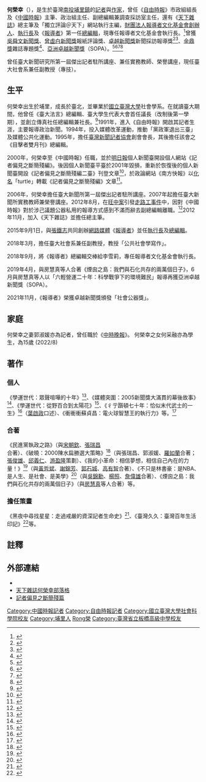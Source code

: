 {{Infobox person
| name          = 何榮幸
| image         = 
| alt           = 
| caption       = 
| birth_name    = 
| birth_date    =  {{birth year and age|1966}} 
| birth_place   = {{ROC|臺灣省}}[[南投縣|南投縣]][[埔里鎮|埔里鎮]]
| death_date    =  <!-- {{Death date and age|YYYY|MM|DD|YYYY|MM|DD}} (death date then birth date) -->
| death_place   = 
| nationality   = {{ROC}}
| other_names   = 
| occupation    = 記者、作家
| years_active  = 1980年代至今
| known_for     =國內外多項新聞獎得主、台灣記協首任會長、創辦《報導者》 
| notable_works = 
| awards = * [[吳舜文#新聞|吳舜文新聞獎]]
* [[曾虛白先生新聞獎|曾虛白先生新聞獎報紙評論獎]]
* [[卓越新聞獎|卓越新聞獎新聞採訪報導獎]]
* [[金鼎獎|金鼎獎雜誌專題獎]]
* [[亞洲卓越新聞獎|亞洲卓越新聞獎]]（SOPA）
| website =https://zh-tw.facebook.com/jungshin.ho
| past = 
* 《自由時報》市政組組長
* 《中國時報》主筆、政治組主任、副總編輯兼調查採訪室主任
* 《天下雜誌》總主筆
* 「獨立評論＠天下」網站執行主編
* 財團法人報導者文化基金會創辦人、執行長
* 國立臺灣大學新聞研究所第一屆傑出記者駐所講座（2006年）
* 國立臺灣大學新聞研究所實務教師兼榮譽講座（2007年）
* 《報導者》總編輯
| educate = 
國立臺灣大學社會學系
}}
'''何榮幸'''（{{bd|1966年||||catIdx=He何}}），是生於臺灣[[南投縣|南投]][[埔里鎮|埔里鎮]]的[[記者|記者]]與[[作家|作家]]，曾任《[[自由時報|自由時報]]》市政組組長及《[[中國時報|中國時報]]》主筆、政治組主任、副總編輯兼調查採訪室主任，還有《[[天下雜誌|天下雜誌]]》總主筆及「獨立評論＠天下」網站執行主編，[[財團法人|財團法人]][[報導者文化基金會|報導者文化基金會]][[創辦人|創辦人]]、[[執行長|執行長]]及《[[報導者_(臺灣媒體)|報導者]]》第一任[[總編輯|總編輯]]，現專任報導者文化基金會執行長。<ref>{{cite news | language=zh-tw | url=http://www.inside.com.tw/2015/09/01/the-reporter | title=專做深度調查報導，何榮幸、張鐵志宣佈網路新媒體「報導者」成立 | accessdate=2016-05-25 | archive-date=2018-07-13 | archive-url=https://web.archive.org/web/20180713073247/https://www.inside.com.tw/2015/09/01/the-reporter | dead-url=no }}</ref>曾獲[[吳舜文新聞獎|吳舜文新聞獎]]、[[曾虛白新聞獎|曾虛白新聞獎]]報紙評論獎、[[卓越新聞獎|卓越新聞獎]]新聞採訪報導獎<ref>{{cite news |language = zh-tw |url = http://www.journalism.ntu.edu.tw/people/bio.php?PID=16 |title = 國立臺灣大學新聞研究所／師資介紹／何榮幸的個人資料 |deadurl = yes |archiveurl = https://web.archive.org/web/20120808033820/http://www.journalism.ntu.edu.tw/people/bio.php?PID=16 |archivedate = 2012-08-08 |accessdate = 2013-09-15 }}</ref><ref>{{cite news | language=zh-tw | url=http://www.feja.org.tw/modules/news001/article.php?storyid=134 | title=卓越新聞獎基金會 - 歷屆得獎作品及得獎者 | access-date=2016-05-25 | archive-url=https://web.archive.org/web/20160629175609/http://www.feja.org.tw/modules/news001/article.php?storyid=134 | archive-date=2016-06-29 | dead-url=yes }}</ref>、[[金鼎獎|金鼎獎]]雜誌專題獎<ref>{{cite news | language=zh-tw | url=http://goldentripodawards.moc.gov.tw/37golden/pages/38profiles3.html | title=中華民國行政院文化部 - 第38屆金鼎獎得獎名單 - 雜誌類個人獎 | access-date=2016-05-25 | archive-url=https://web.archive.org/web/20160629143551/http://goldentripodawards.moc.gov.tw/37golden/pages/38profiles3.html | archive-date=2016-06-29 | dead-url=yes }}</ref>、[[亞洲卓越新聞獎|亞洲卓越新聞獎]]（SOPA）。<ref>{{cite news | language=zh-tw | url=http://www.sopawards.com/wp-content/uploads/2014/06/SOPA-Post-Awards-2014-Winners-release_CHI-vf.pdf | title=SOPA 2014 Awards - Award Winner List | accessdate=2016-05-25 | archive-date=2019-07-21 | archive-url=https://web.archive.org/web/20190721162318/http://www.sopawards.com/wp-content/uploads/2014/06/SOPA-Post-Awards-2014-Winners-release_CHI-vf.pdf | dead-url=no }}</ref><ref>{{cite news | language=zh-tw | url=http://www.cw.com.tw/article/article.action?id=5058869 | title=天下雜誌群，榮獲2014亞洲卓越新聞獎(SOPA)6獎座 | accessdate=2016-05-25 | archive-date=2020-04-15 | archive-url=https://web.archive.org/web/20200415173007/https://www.cw.com.tw/article/article.action?id=5058869 | dead-url=no }}</ref><ref>{{cite news | language=zh-tw | url=http://2015.sopawards.com/wp-content/uploads/2013/06/SOPA-2015-Awards-Winner-List-v1.pdf | title=SOPA 2015 Awards - Award Winner List | accessdate=2016-05-25 | archive-date=2019-04-28 | archive-url=https://web.archive.org/web/20190428090704/https://2015.sopawards.com/wp-content/uploads/2013/06/SOPA-2015-Awards-Winner-List-v1.pdf | dead-url=no }}</ref><ref>{{cite news | language=zh-tw | url=http://www.cw.com.tw/article/article.action?id=5068301 | title=天下雜誌群 摘下亞洲卓越新聞7大獎　華文媒體之冠 | accessdate=2016-05-25 | archive-date=2020-04-15 | archive-url=https://web.archive.org/web/20200415173018/https://www.cw.com.tw/article/article.action?id=5068301 | dead-url=no }}</ref>

曾任臺大新聞研究所第一屆傑出記者駐所講座、兼任實務教師、榮譽講座，現任臺大社會系兼任副教授（專技）。

==生平==
何榮幸出生於埔里，成長於臺北，並畢業於[[國立台灣大學|國立臺灣大學]]社會學系。在就讀臺大期間，他曾任《臺大法言》總編輯、臺大學生代表大會首任議長（改制後第一學期），並創立傳真社任總編輯兼社長。<ref> {{cite book |author=何榮幸 |title=學運世代－眾聲喧嘩的十年 |year=2001 |publisher=時報文化|location=臺北 |isbn=957-13-3494-4| chapter = 【自序】看見別人，也看見自己 | quote =我在學生時代曾經擔任《台大法言》總編輯、台大學代大會首任議長，創立「傳真社」並兼任社長與總編輯 }}</ref>1991年，進入《自由時報》開啟其記者生涯，主要報導政治新聞。1994年，投入媒體改革運動，推動「黨政軍退出三臺」及媒體公共化運動。1995年，擔任[[台灣新聞記者協會|臺灣新聞記者協會]]創會會長，其後擔任該會之《目擊者雙月刊》總編輯。

2000年，何榮幸至《中國時報》任職，並於[[明日報|明日報]]個人新聞臺開設個人網站《記者偏見之斷簡殘編》。後因個人新聞臺平臺於2001年毀損，重新於恢復後的個人新聞臺開設《記者偏見之斷簡殘編二臺》刊登文章<ref>{{cite news|language=zh-tw|2=|author=何榮幸|url=http://mypaper.pchome.com.tw/turtle2022/post/434865|title=有人問我關於本站|publisher=PCHome 個人新聞台《記者偏見之斷簡殘編二台》|date=2001年10月27日|8=|accessdate=2015年2月23日|archive-date=2019年7月24日|archive-url=https://web.archive.org/web/20190724200850/http://mypaper.pchome.com.tw/turtle2022/post/434865|dead-url=no}}</ref>，於政論網站《南方快報》以[[化名|化名]]「turtle」轉載《記者偏見之斷簡殘編》文章<ref>{{cite news|language=zh-tw|author=turtle|url=http://www.southnews.com.tw/newspaper/specil/reporter/reporter.htm|title=專欄《記者偏見之斷簡殘編》|publisher=南方快報|6=|7=|accessdate=2015-02-23|archive-date=2016-03-05|archive-url=https://web.archive.org/web/20160305091540/http://www.southnews.com.tw/newspaper/specil/reporter/reporter.htm|dead-url=no}}</ref>。

2006年，何榮幸擔任臺大新聞所第一屆傑出記者駐所講座。2007年起擔任臺大新聞所實務教師兼榮譽講座。2012年8月，在[[旺中案|旺中案]]引發[[旺中案走路工事件|走路工事件]]中，因對《中國時報》對於涉己議題公器私用的報導方式感到不滿而辭去副總編輯離職。<ref>{{cite news | language =zh-tw | 2 = | author =何榮幸 | url =http://www.appledaily.com.tw/appledaily/article/headline/20120810/34429798/ | title =北風與太陽 | publisher =[[台灣蘋果日報|台灣蘋果日報]] | date =2012年8月10日 | accessdate =2012年8月10日 | archive-date =2016年12月1日 | archive-url =https://web.archive.org/web/20161201013412/http://www.appledaily.com.tw/appledaily/article/headline/20120810/34429798/ | dead-url =no }}</ref>2012年11月，加入《天下雜誌》並擔任總主筆。

2015年9月1日，與[[張鐵志|張鐵志]]共同創辦[[網路媒體公司|網路媒體]]《[[報導者_(臺灣媒體)|報導者]]》並任[[執行長|執行長]]及[[總編輯|總編輯]]。

2018年3月，擔任臺大社會系兼任副教授，教授「公共社會學寫作」。

2018年9月，將《報導者》總編輯交棒給李雪莉，專任報導者文化基金會執行長。

2019年4月，與房慧真等人合著《煙囪之島：我們與石化共存的兩萬個日子》，6月與房慧真等人以「六輕營運二十年：科學戰爭下的環境難民」報導再獲亞洲卓越新聞獎（SOPA）。

2021年11月，《報導者》榮獲卓越新聞獎頒發「社會公器獎」。

==家庭==
何榮幸之妻郭淑媛亦為記者，曾任職於《[[中時晚報|中時晚報]]》。
何榮幸之女何采融亦為學生，為15歲 (2022/8)

==著作==

=== 個人 ===
《學運世代：眾聲喧嘩的十年》<ref>{{cite book |author=何榮幸 |title=《學運世代：眾聲喧嘩的十年》 |year=2001 |publisher=時報出版 |location=台灣 |isbn=9571334944 }}</ref>、《媒體突圍：2005新聞獎大滿貫的幕後故事》<ref>{{cite book |author=何榮幸 |title=《媒體突圍：2005新聞獎大滿貫的幕後故事》 |year=2006 |publisher=商周出版 |location=台灣 |isbn=986124736X }}</ref>、《學運世代：從野百合到太陽花》<ref>{{cite book |author=何榮幸 |title=《學運世代：從野百合到太陽花》 |year=2014 |publisher=時報出版 |location=台灣 |isbn=9789571360188 }}</ref>、《彳亍躓頓七十年：恰似末代武士的一生》<ref>{{cite book |author=何榮幸 |title=《彳亍躓頓七十年：恰似末代武士的一生》 |year=2013 |publisher=遠流出版 |location=台灣 |isbn=9789573273042 }}</ref>（[[葉啟政|葉啟政]]口述）、《衝衝衝蘇貞昌：電火球智慧王的執行力》等。<ref>{{cite book |author=何榮幸 |title=《衝衝衝蘇貞昌：電火球智慧王的執行力》 |year=2003 |publisher=天下文化 |location=台灣 |isbn=9864172239 }}</ref>

=== 合著 ===
《民進黨執政之路》（與[[宋朝欽|宋朝欽]]、[[張瑞昌|張瑞昌]]合著）、《破曉：2000陳水扁勝選大策略》<ref>{{cite book |author=何榮幸 |coauthor=張瑞昌、郭淑媛、[[羅如蘭|羅如蘭]] |title=《破曉：2000陳水扁勝選大策略》 |year=2000 |publisher=時報出版 |location=台灣 |isbn=9571331937 }}</ref>（與張瑞昌、郭淑媛、[[羅如蘭|羅如蘭]]合著；[[張俊雄|張俊雄]]、[[邱義仁|邱義仁]]、[[游盈隆|游盈隆]]策劃）、《我的小革命：相信夢想，相信自己內在的力量！》<ref>{{cite book |author=何榮幸 |coauthor=[[黃哲斌|黃哲斌]]、[[謝錦芳|謝錦芳]]、[[郭石城|郭石城]]、[[高有智|高有智]] |title=《我的小革命：相信夢想，相信自己內在的力量！》 |year=2009 |publisher=時報出版 |location=台灣 |isbn=9789571351148 }}</ref>（與[[黃哲斌|黃哲斌]]、[[謝錦芳|謝錦芳]]、[[郭石城|郭石城]]、[[高有智|高有智]]合著）、《不只是林書豪：是NBA、是人生、是社會、是美學》<ref>{{cite book |author=何榮幸 |coauthor=[[吳錦勳|吳錦勳]]、[[楊照_(台灣作家)|楊照]]、[[詹偉雄|詹偉雄]] |title=《不只是林書豪：是NBA、是人生、是社會、是美學》 |year=2012 |publisher=天下文化 |location=台灣 |isbn=9789862169322 }}</ref>（與[[吳錦勳|吳錦勳]]、[[楊照_(台灣作家)|楊照]]、[[詹偉雄|詹偉雄]]合著）、《煙囪之島：我們與石化共存的兩萬個日子》（與[[房慧真|房慧真]]等人合著）等。

=== 擔任策畫 ===
《黑夜中尋找星星：走過戒嚴的資深記者生命史》<ref>{{cite book |author=何榮幸 |coauthor=台大新聞研究所 |title=《黑夜中尋找星星：走過戒嚴的資深記者生命史》 |year=2008 |publisher=時報出版 |location=台灣 |isbn=9789571347813 }}</ref>、《臺灣久久：臺灣百年生活印記》<ref>{{cite book |author=何榮幸 |coauthor=王美玉、黃哲斌、謝錦芳、郭石城、高有智、楊舒媚 |title=《台灣久久：台灣百年生活印記》 |year=2011 |publisher=天下文化 |location=台灣 |isbn=9789862166925 }}</ref>等。

==註釋==
{{reflist}}

==外部連結==
*{{facebook|jungshin.ho}}
*[http://blog.cw.com.tw/blog/profile/46 天下雜誌何榮幸部落格] {{Wayback|url=http://blog.cw.com.tw/blog/profile/46 |date=20181005081701 }}
*[http://www.southnews.com.tw/newspaper/specil/reporter/reporter.htm 記者偏見之斷簡殘篇] {{Wayback|url=http://www.southnews.com.tw/newspaper/specil/reporter/reporter.htm |date=20160305091540 }}

{{DEFAULTSORT:Ho何}}
[[Category:中國時報記者|Category:中國時報記者]]
[[Category:自由時報記者|Category:自由時報記者]]
[[Category:國立臺灣大學社會科學院校友|Category:國立臺灣大學社會科學院校友]]
[[Category:埔里人|Category:埔里人]]
[[Category:何姓|Rong榮]]
[[Category:臺灣省立板橋高級中學校友|Category:臺灣省立板橋高級中學校友]]